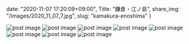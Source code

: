 date: "2020-11-07 17:20:09+09:00",
Title: "鎌倉・江ノ島",
share_img: "/images/2020_11_07_7.jpg",
slug: "kamakura-enoshima"
}

<img src="/images/2020_11_07_1.jpg" alt="post image" />
<img src="/images/2020_11_07_2.jpg" alt="post image" />
<img src="/images/2020_11_07_3.jpg" alt="post image" />
<img src="/images/2020_11_07_4.jpg" alt="post image" />
<img src="/images/2020_11_07_5.jpg" alt="post image" />
<img src="/images/2020_11_07_6.jpg" alt="post image" />
<img src="/images/2020_11_07_7.jpg" alt="post image" />
<img src="/images/2020_11_07_8.jpg" alt="post image" />